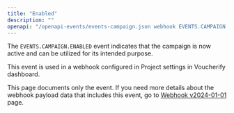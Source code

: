 ```yaml
---
title: "Enabled"
description: ""
openapi: "/openapi-events/events-campaign.json webhook EVENTS.CAMPAIGN.ENABLED"
---
```


The `EVENTS.CAMPAIGN.ENABLED` event indicates that the campaign is now active and can be utilized for its intended purpose.

This event is used in a webhook configured in Project settings in Voucherify dashboard.

<note>This page documents only the event. If you need more details about the webhook payload data that includes this event, go to [Webhook v2024-01-01](/api-reference/introduction-to-webhooks "Introduction to webhooks v2024-01-01") page.</note>